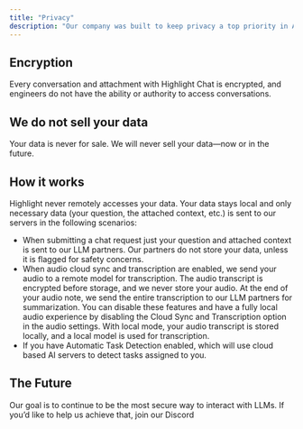 ```yaml
---
title: "Privacy"
description: "Our company was built to keep privacy a top priority in AI"
---
```


## Encryption

Every conversation and attachment with Highlight Chat is encrypted, and engineers do not have the ability or authority to access conversations.

## We do not sell your data

Your data is never for sale. We will never sell your data—now or in the future.

## How it works

Highlight never remotely accesses your data. Your data stays local and only necessary data (your question, the attached context, etc.) is sent to our servers in the following scenarios:

- When submitting a chat request just your question and attached context is sent to our LLM partners. Our partners do not store your data, unless it is flagged for safety concerns.
- When audio cloud sync and transcription are enabled, we send your audio to a remote model for transcription. The audio transcript is encrypted before storage, and we never store your audio. At the end of your audio note, we send the entire transcription to our LLM partners for summarization. You can disable these features and have a fully local audio experience by disabling the Cloud Sync and Transcription option in the audio settings. With local mode, your audio transcript is stored locally, and a local model is used for transcription.
- If you have Automatic Task Detection enabled, which will use cloud based AI servers to detect tasks assigned to you.

## The Future

Our goal is to continue to be the most secure way to interact with LLMs. If you’d like to help us achieve that, join our Discord
